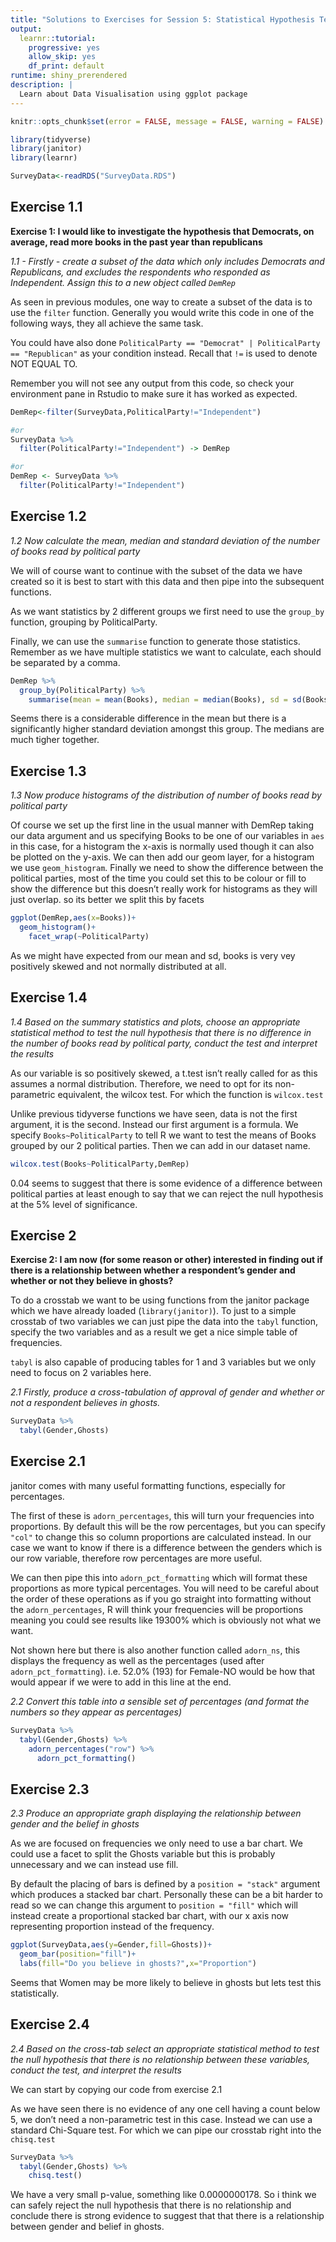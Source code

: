 ```yaml
---
title: "Solutions to Exercises for Session 5: Statistical Hypothesis Tests"
output:
  learnr::tutorial:
    progressive: yes
    allow_skip: yes
    df_print: default
runtime: shiny_prerendered
description: |
  Learn about Data Visualisation using ggplot package
---
```


```r
knitr::opts_chunk$set(error = FALSE, message = FALSE, warning = FALSE)
```


```r
library(tidyverse)
library(janitor)
library(learnr)

SurveyData<-readRDS("SurveyData.RDS")


```

## Exercise 1.1

**Exercise 1: I would like to investigate the hypothesis that Democrats, on average, read more books in the past year than republicans**

*1.1 - Firstly - create a subset of the data which only includes Democrats and Republicans, and excludes the respondents who responded as Independent. Assign this to a new object called `DemRep`*

As seen in previous modules, one way to create a subset of the data is to use the `filter` function. Generally you would write this code in one of the following ways, they all achieve the same task.

You could have also done `PoliticalParty == "Democrat" | PoliticalParty == "Republican"` as your condition instead. Recall that `!=` is used to denote NOT EQUAL TO.

Remember you will not see any output from this code, so check your environment pane in Rstudio to make sure it has worked as expected.

```r
DemRep<-filter(SurveyData,PoliticalParty!="Independent")

#or
SurveyData %>%
  filter(PoliticalParty!="Independent") -> DemRep

#or
DemRep <- SurveyData %>%
  filter(PoliticalParty!="Independent")

```

## Exercise 1.2

*1.2 Now calculate the mean, median and standard deviation of the number of books read by political party*

We will of course want to continue with the subset of the data we have created so it is best to start with this data and then pipe into the subsequent functions.

As we want statistics by 2 different groups we first need to use the `group_by` function, grouping by PoliticalParty.

Finally, we can use the `summarise` function to generate those statistics. Remember as we have multiple statistics we want to calculate, each should be separated by a comma.

```r
DemRep %>%
  group_by(PoliticalParty) %>%
    summarise(mean = mean(Books), median = median(Books), sd = sd(Books))

```

Seems there is a considerable difference in the mean but there is a significantly higher standard deviation amongst this group. The medians are much tigher together.

## Exercise 1.3

*1.3 Now produce histograms of the distribution of number of books read by political party*

Of course we set up the first line in the usual manner with DemRep taking our data argument and us specifying Books to be one of our variables in `aes` in this case, for a histogram the x-axis is normally used though it can also be plotted on the y-axis. We can then add our geom layer, for a histogram we use `geom_histogram`. Finally we need to show the difference between the political parties, most of the time you could set this to be colour or fill to show the difference but this doesn't really work for histograms as they will just overlap. so its better we split this by facets

```r
ggplot(DemRep,aes(x=Books))+
  geom_histogram()+
    facet_wrap(~PoliticalParty)
```
As we might have expected from our mean and sd, books is very vey positively skewed and not normally distributed at all.

## Exercise 1.4

*1.4 Based on the summary statistics and plots, choose an appropriate statistical method to test the null hypothesis that there is no difference in the number of books read by political party, conduct the test and interpret the results*

As our variable is so positively skewed, a t.test isn't really called for as this assumes a normal distribution. Therefore, we need to opt for its non-parametric equivalent, the wilcox test. For which the function is `wilcox.test`

Unlike previous tidyverse functions we have seen, data is not the first argument, it is the second. Instead our first argument is a formula. We specify `Books~PoliticalParty` to tell R we want to test the means of Books grouped by our 2 political parties. Then we can add in our dataset name.

```r
wilcox.test(Books~PoliticalParty,DemRep)
```

0.04 seems to suggest that there is some evidence of a difference between political parties at least enough to say that we can reject the null hypothesis at the 5% level of significance.

## Exercise 2

**Exercise 2: I am now (for some reason or other) interested in finding out if there is a relationship between whether a respondent's gender and whether or not they believe in ghosts?**

To do a crosstab we want to be using functions from the janitor package which we have already loaded (`library(janitor)`). To just to a simple crosstab of two variables we can just pipe the data into the `tabyl` function, specify the two variables and as a result we get a nice simple table of frequencies.

`tabyl` is also capable of producing tables for 1 and 3 variables but we only need to focus on 2 variables here.

*2.1 Firstly, produce a cross-tabulation of approval of gender and whether or not a respondent believes in ghosts.*
```r
SurveyData %>%
  tabyl(Gender,Ghosts)

```

## Exercise 2.1

janitor comes with many useful formatting functions, especially for percentages. 

The first of these is `adorn_percentages`, this will turn your frequencies into proportions. By default this will be the row percentages, but you can specify `"col"` to change this so column proportions are calculated instead. In our case we want to know if there is a difference between the genders which is our row variable, therefore row percentages are more useful.

We can then pipe this into `adorn_pct_formatting` which will format these proportions as more typical percentages. You will need to be careful about the order of these operations as if you go straight into formatting without the `adorn_percentages`, R will think your frequencies will be proportions meaning you could see results like 19300% which is obviously not what we want.

Not shown here but there is also another function called `adorn_ns`, this displays the frequency as well as the percentages (used after `adorn_pct_formatting`). i.e. 52.0% (193) for Female-NO would be how that would appear if we were to add in this line at the end.

*2.2 Convert this table into a sensible set of percentages (and format the numbers so they appear as percentages)*
```r
SurveyData %>%
  tabyl(Gender,Ghosts) %>%
    adorn_percentages("row") %>%
      adorn_pct_formatting()

```

## Exercise 2.3

*2.3 Produce an appropriate graph displaying the relationship between gender and the belief in ghosts*

As we are focused on frequencies we only need to use a bar chart. We could use a facet to split the Ghosts variable but this is probably unnecessary and we can instead use fill.

By default the placing of bars is defined by a `position = "stack"` argument which produces a stacked bar chart. Personally these can be a bit harder to read so we can change this argument to `position = "fill"` which will instead create a proportional stacked bar chart, with our x axis now representing proportion instead of the frequency.

```r
ggplot(SurveyData,aes(y=Gender,fill=Ghosts))+
  geom_bar(position="fill")+
  labs(fill="Do you believe in ghosts?",x="Proportion")
```

Seems that Women may be more likely to believe in ghosts but lets test this statistically.

## Exercise 2.4

*2.4 Based on the cross-tab select an appropriate statistical method to test the null hypothesis that there is no relationship between these variables, conduct the test, and interpret the results*

We can start by copying our code from exercise 2.1

As we have seen there is no evidence of any one cell having a count below 5, we don't need a non-parametric test in this case. Instead we can use a standard Chi-Square test. For which we can pipe our crosstab right into the `chisq.test`

```r
SurveyData %>%
  tabyl(Gender,Ghosts) %>%
    chisq.test()
```

We have a very small p-value, something like 0.0000000178. So i think we can safely reject the null hypothesis that there is no relationship and conclude there is strong evidence to suggest that that there is a relationship between gender and belief in ghosts.